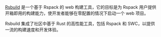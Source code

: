 [Rsbuild](https://rsbuild.rs/) 是一个基于 Rspack 的 web 构建工具，它的目标是为 Rspack 用户提供开箱即用的构建能力，使开发者能够在零配置的情况下启动一个 web 项目。

Rsbuild 集成了社区中基于 Rust 的高性能工具，包括 Rspack 和 SWC，以提供一流的构建速度和开发体验。
